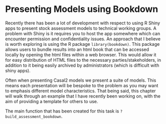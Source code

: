 # Presenting Models using Bookdown  {#presentwithBookdown}
Recently there has been a lot of development with respect to using R Shiny apps to present stock assessment models to technical working groups. A problem with Shiny is it requires you to host the app somewhere which can encounter permission and confidentiality issues. An approach that I believe is worth exploring is using the R package `library(bookdown)`. This package allows users to bundle results into an html book that can be accessed locally by opening the html files within a web browser. This would allow it for easy distribution of  HTML files to the necessary parties/stakeholders, in addition to it being easily archived by administrators (which is difficult with shiny apps).


Often when presenting Casal2 models we present a suite of models. This means each presentation will be bespoke to the problem as you may want to emphasis different model characteristics. That being said, this chapter will walk through an example that I have recently been working on, with the aim of providing a template for others to use. 

The main function that has been created for this task is `?build_assessment_bookdown`.





